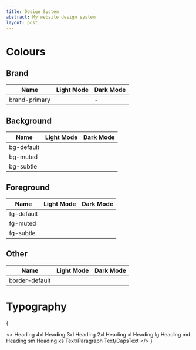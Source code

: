 ```yaml
---
title: Design System
abstract: My website design system
layout: post
---
```


# Colours

## Brand

| Name          | Light Mode              | Dark Mode |
| ------------- | ----------------------- | --------- |
| brand-primary | <Swatch col="#ffca1e"/> | -         |

## Background

| Name       | Light Mode              | Dark Mode               |
| ---------- | ----------------------- | ----------------------- |
| bg-default | <Swatch col="#ffffff"/> | <Swatch col="#0e1117"/> |
| bg-muted   | <Swatch col="#e7ebee"/> | <Swatch col="#343941"/> |
| bg-subtle  | <Swatch col="#f5f8fa"/> | <Swatch col="#161b22"/> |

## Foreground

| Name       | Light Mode              | Dark Mode               |
| ---------- | ----------------------- | ----------------------- |
| fg-default | <Swatch col="#24292f"/> | <Swatch col="#c9d1d9"/> |
| fg-muted   | <Swatch col="#57606a"/> | <Swatch col="#8b949e"/> |
| fg-subtle  | <Swatch col="#6e7781"/> | <Swatch col="#6e7681"/> |

## Other

| Name           | Light Mode              | Dark Mode               |
| -------------- | ----------------------- | ----------------------- |
| border-default | <Swatch col="#d0d7de"/> | <Swatch col="#30363d"/> |

# Typography

{

<>
  <Heading as="h1" size="4xl">
    Heading 4xl
  </Heading>
  <Heading as="h2" size="3xl">
    Heading 3xl
  </Heading>
  <Heading as="h2" size="2xl">
    Heading 2xl
  </Heading>
  <Heading as="h2" size="xl">
    Heading xl
  </Heading>
  <Heading as="h3" size="lg">
    Heading lg
  </Heading>
  <Heading as="h4" size="md">
    Heading md
  </Heading>
  <Heading as="h5" size="sm">
    Heading sm
  </Heading>
  <Heading as="h6" size="xs">
    Heading xs
  </Heading>
  <Text>Text/Paragraph</Text>
  <CapsText>Text/CapsText</CapsText>
</>
}
